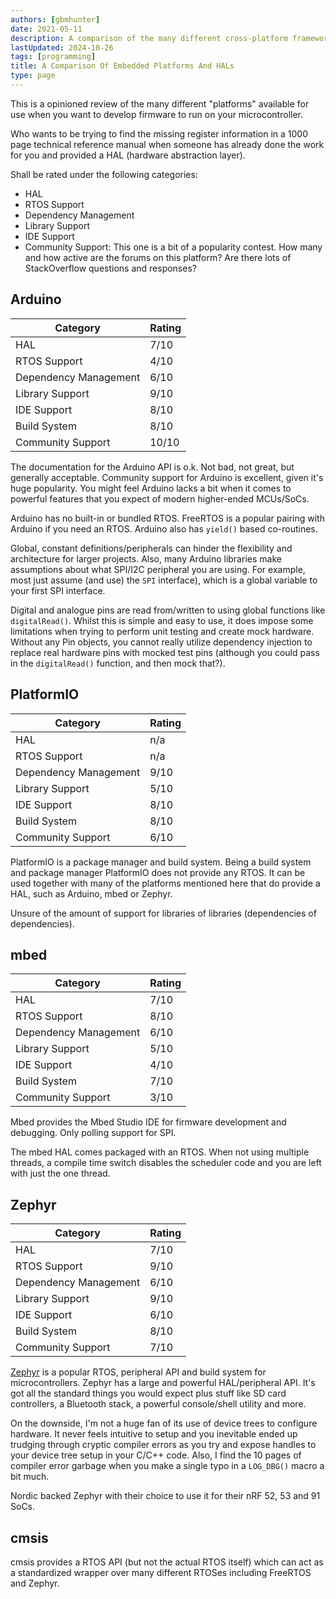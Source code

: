 ```yaml
---
authors: [gbmhunter]
date: 2021-05-11
description: A comparison of the many different cross-platform frameworks and HALs available when developing firmware for microcontrollers.
lastUpdated: 2024-10-26
tags: [programming]
title: A Comparison Of Embedded Platforms And HALs
type: page
---
```


<WarningIsNotes />

This is a opinioned review of the many different "platforms" available for use when you want to develop firmware to run on your microcontroller.

Who wants to be trying to find the missing register information in a 1000 page technical reference manual when someone has already done the work for you and provided a HAL (hardware abstraction layer).

Shall be rated under the following categories:

- HAL
- RTOS Support
- Dependency Management
- Library Support
- IDE Support
- Community Support: This one is a bit of a popularity contest. How many and how active are the forums on this platform? Are there lots of StackOverflow questions and responses?

## Arduino

<table>
  <thead>
    <tr><th>Category</th>              <th>Rating</th></tr>
  </thead>
  <tbody>
    <tr><td>HAL</td>                   <td>7/10</td></tr>
    <tr><td>RTOS Support</td>          <td>4/10</td></tr>
    <tr><td>Dependency Management</td> <td>6/10</td></tr>
    <tr><td>Library Support</td>       <td>9/10</td></tr>
    <tr><td>IDE Support</td>           <td>8/10</td></tr>
    <tr><td>Build System</td>          <td>8/10</td></tr>
    <tr><td>Community Support</td>     <td>10/10</td></tr>
  </tbody>
</table>

The documentation for the Arduino API is o.k. Not bad, not great, but generally acceptable. Community support for Arduino is excellent, given it's huge popularity. You might feel Arduino lacks a bit when it comes to powerful features that you expect of modern higher-ended MCUs/SoCs.

Arduino has no built-in or bundled RTOS. FreeRTOS is a popular pairing with Arduino if you need an RTOS. Arduino also has `yield()` based co-routines.

Global, constant definitions/peripherals can hinder the flexibility and architecture for larger projects. Also, many Arduino libraries make assumptions about what SPI/I2C peripheral you are using. For example, most just assume (and use) the `SPI` interface), which is a global variable to your first SPI interface.

Digital and analogue pins are read from/written to using global functions like `digitalRead()`. Whilst this is simple and easy to use, it does impose some limitations when trying to perform unit testing and create mock hardware. Without any Pin objects, you cannot really utilize dependency injection to replace real hardware pins with mocked test pins (although you could pass in the `digitalRead()` function, and then mock that?).

## PlatformIO

<table>
  <thead>
    <tr><th>Category</th>              <th>Rating</th></tr>
  </thead>
  <tbody>
    <tr><td>HAL</td>                   <td>n/a</td></tr>
    <tr><td>RTOS Support</td>          <td>n/a</td></tr>
    <tr><td>Dependency Management</td> <td>9/10</td></tr>
    <tr><td>Library Support</td>       <td>5/10</td></tr>
    <tr><td>IDE Support</td>           <td>8/10</td></tr>
    <tr><td>Build System</td>          <td>8/10</td></tr>
    <tr><td>Community Support</td>     <td>6/10</td></tr>
  </tbody>
</table>

 
PlatformIO is a package manager and build system. Being a build system and package manager PlatformIO does not provide any RTOS. It can be used together with many of the platforms mentioned here that do provide a HAL, such as Arduino, mbed or Zephyr. 

Unsure of the amount of support for libraries of libraries (dependencies of dependencies).

## mbed

<table>
  <thead>
    <tr><th>Category</th>              <th>Rating</th></tr>
  </thead>
  <tbody>
    <tr><td>HAL</td>                   <td>7/10</td></tr>
    <tr><td>RTOS Support</td>          <td>8/10</td></tr>
    <tr><td>Dependency Management</td> <td>6/10</td></tr>
    <tr><td>Library Support</td>       <td>5/10</td></tr>
    <tr><td>IDE Support</td>           <td>4/10</td></tr>
    <tr><td>Build System</td>          <td>7/10</td></tr>
    <tr><td>Community Support</td>     <td>3/10</td></tr>
  </tbody>
</table>

Mbed provides the Mbed Studio IDE for firmware development and debugging. Only polling support for SPI.

The mbed HAL comes packaged with an RTOS. When not using multiple threads, a compile time switch disables the scheduler code and you are left with just the one thread.

## Zephyr

<table>
  <thead>
    <tr><th>Category</th>              <th>Rating</th></tr>
  </thead>
  <tbody>
    <tr><td>HAL</td>                   <td>7/10</td></tr>
    <tr><td>RTOS Support</td>          <td>9/10</td></tr>
    <tr><td>Dependency Management</td> <td>6/10</td></tr>
    <tr><td>Library Support</td>       <td>9/10</td></tr>
    <tr><td>IDE Support</td>           <td>6/10</td></tr>
    <tr><td>Build System</td>          <td>8/10</td></tr>
    <tr><td>Community Support</td>     <td>7/10</td></tr>
  </tbody>
</table>

[Zephyr](/programming/operating-systems/zephyr/) is a popular RTOS, peripheral API and build system for microcontrollers. Zephyr has a large and powerful HAL/peripheral API. It's got all the standard things you would expect plus stuff like SD card controllers, a Bluetooth stack, a powerful console/shell utility and more.

On the downside, I'm not a huge fan of its use of device trees to configure hardware. It never feels intuitive to setup and you inevitable ended up trudging through cryptic compiler errors as you try and expose handles to your device tree setup in your C/C++ code. Also, I find the 10 pages of compiler error garbage when you make a single typo in a `LOG_DBG()` macro a bit much.

Nordic backed Zephyr with their choice to use it for their nRF 52, 53 and 91 SoCs.

## cmsis

cmsis provides a RTOS API (but not the actual RTOS itself) which can act as a standardized wrapper over many different RTOSes including FreeRTOS and Zephyr.